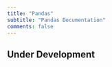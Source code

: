 ```yaml
---
title: "Pandas"
subtitle: "Pandas Documentation"  
comments: false
---
```


::: {.callout-warning}
## Under Development
:::